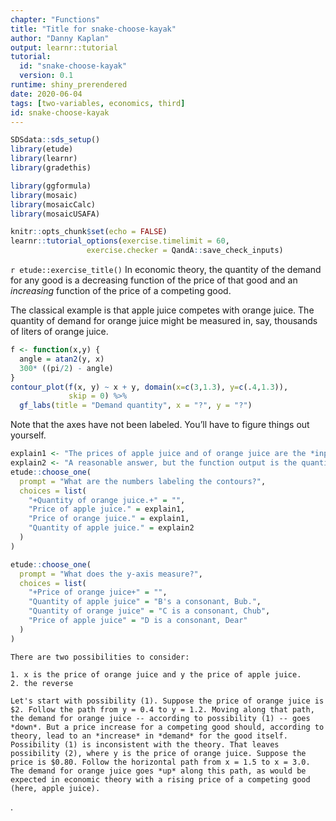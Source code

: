 ```yaml
---
chapter: "Functions"
title: "Title for snake-choose-kayak"
author: "Danny Kaplan"
output: learnr::tutorial
tutorial:
  id: "snake-choose-kayak"
  version: 0.1
runtime: shiny_prerendered
date: 2020-06-04 
tags: [two-variables, economics, third]
id: snake-choose-kayak
---
```


```r
SDSdata::sds_setup()
library(etude)
library(learnr)
library(gradethis)

library(ggformula)
library(mosaic)
library(mosaicCalc)
library(mosaicUSAFA)

knitr::opts_chunk$set(echo = FALSE)
learnr::tutorial_options(exercise.timelimit = 60, 
                 exercise.checker = QandA::save_check_inputs)
```


`r etude::exercise_title()` In economic theory, the quantity of the demand for any good is a decreasing function of the price of that good and an *increasing* function of the price of a competing good.

The classical example is that apple juice competes with orange juice. The quantity of demand for orange juice might be measured in, say, thousands of liters of orange juice.

```r
f <- function(x,y) {
  angle = atan2(y, x)
  300* ((pi/2) - angle)
}
contour_plot(f(x, y) ~ x + y, domain(x=c(3,1.3), y=c(.4,1.3)),
             skip = 0) %>%
  gf_labs(title = "Demand quantity", x = "?", y = "?")
```

Note that the axes have not been labeled. You'll have to figure things out yourself.

```r
explain1 <- "The prices of apple juice and of orange juice are the *inputs* to the function.  Input values are displayed as position on an axis. The contour labels identify the output value for any input that corresponds to a point on the contour."
explain2 <- "A reasonable answer, but the function output is the quantity of *orange* juice."
etude::choose_one(
  prompt = "What are the numbers labeling the contours?",
  choices = list(
    "+Quantity of orange juice.+" = "",
    "Price of apple juice." = explain1,
    "Price of orange juice." = explain1,
    "Quantity of apple juice." = explain2
  )
)
```

```r
etude::choose_one(
  prompt = "What does the y-axis measure?",
  choices = list(
    "+Price of orange juice+" = "",
    "Quantity of apple juice" = "B's a consonant, Bub.",
    "Quantity of orange juice" = "C is a consonant, Chub",
    "Price of apple juice" = "D is a consonant, Dear"
  )
)
```


```etude
There are two possibilities to consider:

1. x is the price of orange juice and y the price of apple juice.
2. the reverse

Let's start with possibility (1). Suppose the price of orange juice is $2. Follow the path from y = 0.4 to y = 1.2. Moving along that path, the demand for orange juice -- according to possibility (1) -- goes *down*. But a price increase for a competing good should, according to theory, lead to an *increase* in *demand* for the good itself. Possibility (1) is inconsistent with the theory. That leaves possibility (2), where y is the price of orange juice. Suppose the price is $0.80. Follow the horizontal path from x = 1.5 to x = 3.0. The demand for orange juice goes *up* along this path, as would be expected in economic theory with a rising price of a competing good (here, apple juice). 
``` 

.


